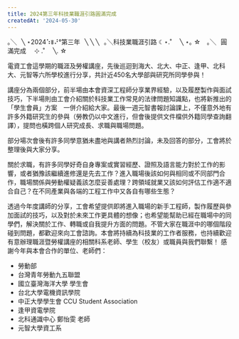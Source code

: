 ```yaml
---
title: 2024第三年科技業職涯引路圓滿完成
createdAt: '2024-05-30'
---
```


｡╲⠀╲ ⋆2024⠱ꎺ⠜°第三年⠀╲ ╲
╲⠀｡╲科技業職涯引路 ☾⋆.˚ ⠀ ╲ ⋆｡
☆⠀ ｡╲⠀圓滿完成 ⠀ ⊹ .˚ ⠀ ╲. ☆
 
電資工會這學期的職涯及勞權講座，先後巡迴到海大、北大、中正、逢甲、北科大、元智等六所學校進行分享，共計近450名大學部與研究所同學參與！
 
講座分為兩個部分，前半場由本會資深工程師分享業界經驗，以及履歷製作與面試技巧，下半場則由工會介紹關於科技業工作常見的法律問題知識點，也將新推出的「學生會員」方案　一併介紹給大家。最後一週元智書報討論課上，不僅意外地有許多外籍研究生的參與（勞教仍以中文進行，但會後提供文件檔供外籍同學查詢翻譯），提問也橫跨個人研究成長、求職與職場問題。
 
部分場次會後有許多同學意猶未盡地與講者熱烈討論，未及回答的部分，工會將於整理後與大家分享。
 
關於求職，有許多同學好奇自身專案或實習經歷、證照及語言能力對於工作的影響，或者猶豫該繼續進修還是先去工作？進入職場後該如何與相同或不同部門合作，職場關係與勞動權疑義該怎麼妥善處理？跨領域就業又該如何評估工作適不適合自己？在不同產業與各端的工程工作中又各自有哪些生態？
 
透過今年度講師的分享，工會希望提供即將進入職場的新手工程師，製作履歷與參加面試的技巧，以及對於未來工作更具體的想像；也希望能幫助已經在職場中的同學們，解決關於工作、轉職或自我提升方面的問題。不管大家在職涯中的哪個階段碰到問題，都歡迎來向工會諮詢。本會將持續為科技業的工作者服務，也持續歡迎有意辦理職涯暨勞權講座的相關科系老師、學生（校友）或職員與我們聯繫！
感謝今年與本會合作的單位、老師們：

- 勞動部
- 台灣青年勞動九五聯盟
- 國立臺灣海洋大學 學生會
- 台北大學電機資訊學院
- 中正大學學生會 CCU Student Association
- 逢甲資電學院
- 北科通識中心 鄭怡雯 老師
- 元智大學資工系